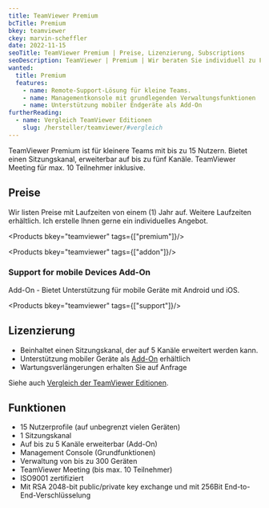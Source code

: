 ```yaml
---
title: TeamViewer Premium
bcTitle: Premium
bkey: teamviewer
ckey: marvin-scheffler
date: 2022-11-15
seoTitle: TeamViewer Premium | Preise, Lizenzierung, Subscriptions
seoDescription: TeamViewer | Premium | Wir beraten Sie individuell zu Fragen bei Lizenzierung und Kosten.
wanted:
  title: Premium
  features:
    - name: Remote-Support-Lösung für kleine Teams.
    - name: Managementkonsole mit grundlegenden Verwaltungsfunktionen
    - name: Unterstützung mobiler Endgeräte als Add-On
furtherReading:
  - name: Vergleich TeamViewer Editionen
    slug: /hersteller/teamviewer/#vergleich
---
```



<Intro>

TeamViewer Premium ist für kleinere Teams mit bis zu 15 Nutzern.
Bietet einen Sitzungskanal, erweiterbar auf bis zu fünf Kanäle.
TeamViewer Meeting für max. 10 Teilnehmer inklusive.

</Intro>

<TOC />



## Preise

<Info>

Wir listen Preise mit Laufzeiten von einem (1) Jahr auf. Weitere Laufzeiten erhältlich. Ich erstelle Ihnen gerne ein individuelles Angebot.

</Info>

<Products bkey="teamviewer" tags={["premium"]}/>

<Products bkey="teamviewer" tags={["addon"]}/>



### Support for mobile Devices Add-On

Add-On - Bietet Unterstützung für mobile Geräte mit Android und iOS.

<Products bkey="teamviewer" tags={["support"]}/>





## Lizenzierung

<ArrowList>

- Beinhaltet einen Sitzungskanal, der auf 5 Kanäle erweitert werden kann.
- Unterstützung mobiler Geräte als [Add-On](#support-for-mobile-devices-add-on) erhältlich
- Wartungsverlängerungen erhalten Sie auf Anfrage

Siehe auch [Vergleich der TeamViewer Editionen](/hersteller/teamviewer/#vergleich).

</ArrowList>


## Funktionen

<ArrowList>

- 15 Nutzerprofile (auf unbegrenzt vielen Geräten)
- 1 Sitzungskanal
- Auf bis zu 5 Kanäle erweiterbar (Add-On)
- Management Console (Grundfunktionen)
- Verwaltung von bis zu 300 Geräten
- TeamViewer Meeting (bis max. 10 Teilnehmer)
- ISO9001 zertifiziert
- Mit RSA 2048-bit public/private key exchange und mit 256Bit End-to-End-Verschlüsselung


</ArrowList>
